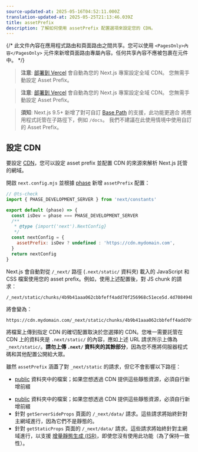 ```yaml
---
source-updated-at: 2025-05-16T04:52:11.000Z
translation-updated-at: 2025-05-25T21:13:46.039Z
title: assetPrefix
description: 了解如何使用 assetPrefix 配置選項來設定您的 CDN。
---
```


{/* 此文件內容在應用程式路由和頁面路由之間共享。您可以使用 `<PagesOnly>內容</PagesOnly>` 元件來新增頁面路由專屬內容。任何共享內容不應被包裹在元件中。 */}

<AppOnly>

> **注意**: [部署到 Vercel](/docs/app/building-your-application/deploying) 會自動為您的 Next.js 專案設定全域 CDN。
> 您無需手動設定 Asset Prefix。

</AppOnly>

<PagesOnly>

> **注意**: [部署到 Vercel](/docs/pages/building-your-application/deploying) 會自動為您的 Next.js 專案設定全域 CDN。
> 您無需手動設定 Asset Prefix。

</PagesOnly>

> **須知**: Next.js 9.5+ 新增了對可自訂 [Base Path](/docs/app/api-reference/next-config-js/basePath) 的支援，此功能更適合
> 將應用程式託管在子路徑下，例如 `/docs`。
> 我們不建議在此使用情境中使用自訂的 Asset Prefix。

## 設定 CDN

要設定 [CDN](https://en.wikipedia.org/wiki/Content_delivery_network)，您可以設定 asset prefix 並配置 CDN 的來源來解析 Next.js 託管的網域。

開啟 `next.config.mjs` 並根據 [phase](/docs/app/api-reference/next-config-js#async-configuration) 新增 `assetPrefix` 配置：

```js filename="next.config.mjs"
// @ts-check
import { PHASE_DEVELOPMENT_SERVER } from 'next/constants'

export default (phase) => {
  const isDev = phase === PHASE_DEVELOPMENT_SERVER
  /**
   * @type {import('next').NextConfig}
   */
  const nextConfig = {
    assetPrefix: isDev ? undefined : 'https://cdn.mydomain.com',
  }
  return nextConfig
}
```

Next.js 會自動對從 `/_next/` 路徑 (`.next/static/` 資料夾) 載入的 JavaScript 和 CSS 檔案使用您的 asset prefix。例如，使用上述配置後，對 JS chunk 的請求：

```
/_next/static/chunks/4b9b41aaa062cbbfeff4add70f256968c51ece5d.4d708494b3aed70c04f0.js
```

將會變為：

```
https://cdn.mydomain.com/_next/static/chunks/4b9b41aaa062cbbfeff4add70f256968c51ece5d.4d708494b3aed70c04f0.js
```

將檔案上傳到指定 CDN 的確切配置取決於您選擇的 CDN。您唯一需要託管在 CDN 上的資料夾是 `.next/static/` 的內容，應如上述 URL 請求所示上傳為 `_next/static/`。**請勿上傳 `.next/` 資料夾的其餘部分**，因為您不應將伺服器程式碼和其他配置公開給大眾。

雖然 `assetPrefix` 涵蓋了對 `_next/static` 的請求，但它不會影響以下路徑：

<AppOnly>

- [public](/docs/app/building-your-application/optimizing/static-assets) 資料夾中的檔案；如果您想透過 CDN 提供這些靜態資源，必須自行新增前綴

</AppOnly>

<PagesOnly>

- [public](/docs/pages/building-your-application/optimizing/static-assets) 資料夾中的檔案；如果您想透過 CDN 提供這些靜態資源，必須自行新增前綴
- 針對 `getServerSideProps` 頁面的 `/_next/data/` 請求。這些請求將始終針對主網域進行，因為它們不是靜態的。
- 針對 `getStaticProps` 頁面的 `/_next/data/` 請求。這些請求將始終針對主網域進行，以支援 [增量靜態生成 (ISR)](/docs/pages/building-your-application/data-fetching/incremental-static-regeneration)，即使您沒有使用此功能（為了保持一致性）。

</PagesOnly>